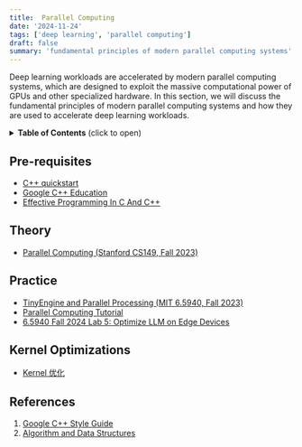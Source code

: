 ```yaml
---
title:  Parallel Computing
date: '2024-11-24'
tags: ['deep learning', 'parallel computing']
draft: false
summary: 'fundamental principles of modern parallel computing systems'
---
```

Deep learning workloads are accelerated by modern parallel computing systems, which are designed to exploit the massive computational power of GPUs and other specialized hardware. In this section, we will discuss the fundamental principles of modern parallel computing systems and how they are used to accelerate deep learning workloads.

<details>
<summary><b>Table of Contents</b> (click to open)</summary>

- [Pre-requisites](#pre-requisites)
- [Theory](#theory)
- [Practice](#practice)
- [Kernel Optimizations](#kernel-optimizations)
- [References](#references)

</details>


## Pre-requisites
- [C++ quickstart](https://www.runoob.com/cplusplus/cpp-tutorial.html)
- [Google C++ Education](https://developers.google.com/edu/c++/getting-started)
- [Effective Programming In C And C++](https://ocw.mit.edu/courses/6-s096-effective-programming-in-c-and-c-january-iap-2014/pages/syllabus/)

## Theory
- [Parallel Computing (Stanford CS149, Fall 2023)](https://gfxcourses.stanford.edu/cs149/fall23)

## Practice
- [TinyEngine and Parallel Processing (MIT 6.5940, Fall 2023)](https://www.youtube.com/watch?v=HGsvWHqU29Y)
- [Parallel Computing Tutorial](https://github.com/mit-han-lab/parallel-computing-tutorial)
- [6.5940 Fall 2024 Lab 5: Optimize LLM on Edge Devices](https://drive.google.com/drive/folders/1MhMvxvLsyYrN-4C6eQG8Zj2JeSuyAOf0)

## Kernel Optimizations 
- [Kernel 优化](https://chenzomi12.github.io/04Inference06Kernel/README.html)

## References
1. [Google C++ Style Guide](https://google.github.io/styleguide/cppguide.html)
2. [Algorithm and Data Structures](https://www.hello-algo.com/chapter_hello_algo/)